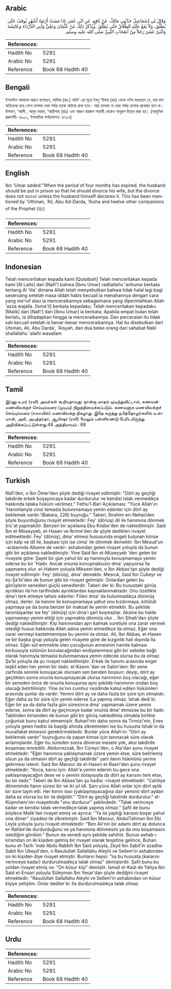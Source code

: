 ## Arabic


<div dir="rtl" lang="ar" style={{fontSize:'larger',backgroundColor:'#f8f9fa',padding:20}}>
وَقَالَ لِي إِسْمَاعِيلُ حَدَّثَنِي مَالِكٌ، عَنْ نَافِعٍ، عَنِ ابْنِ عُمَرَ، إِذَا مَضَتْ أَرْبَعَةُ أَشْهُرٍ يُوقَفُ حَتَّى يُطَلِّقَ، وَلاَ يَقَعُ عَلَيْهِ الطَّلاَقُ حَتَّى يُطَلِّقَ‏.‏ وَيُذْكَرُ ذَلِكَ عَنْ عُثْمَانَ وَعَلِيٍّ وَأَبِي الدَّرْدَاءِ وَعَائِشَةَ وَاثْنَىْ عَشَرَ رَجُلاً مِنْ أَصْحَابِ النَّبِيِّ صلى الله عليه وسلم‏.‏
</div>
<div style={{backgroundColor:'#f8f9fa',padding:20, marginBottom: 10}}><table> <thead> <tr> <th>References:</th> <th></th> </tr> </thead> <tbody><tr><td>Hadith No</td><td>5291</td></tr><tr><td>Arabic No</td><td>5291</td></tr><tr><td>Reference</td><td>Book 68 Hadith 40</td></tr></tbody></table></div>

## Bengali


<div dir="ltr" lang="bn" style={{fontSize:'larger',backgroundColor:'#f8f9fa',padding:20}}>
ইসমাঈল আমাকে আরও বলেছেন, মালিক (রহ.) নাফি‘ এর সূত্রে ইবনু ‘উমার (রাঃ) থেকে বর্ণনা করেছেন যে, চার মাস অতিক্রান্ত হয়ে গেলে তালাক দেয়া পর্যন্ত তাকে আটকে রাখা হবে। আর তালাক না দেয়া পর্যন্ত তালাক প্রযোজ্য হবে না। উসমান, ‘আলী , আবুদ্ দারদা, ‘আয়িশাহ (রাঃ) এবং আরও বারজন সাহাবী থেকেও অনুরূপ উল্লেখ করা হয়। (আধুনিক প্রকাশনী- ৪৯০২, ইসলামিক ফাউন্ডেশন- ৪৭৯৭)
</div>
<div style={{backgroundColor:'#f8f9fa',padding:20, marginBottom: 10}}><table> <thead> <tr> <th>References:</th> <th></th> </tr> </thead> <tbody><tr><td>Hadith No</td><td>5291</td></tr><tr><td>Arabic No</td><td>5291</td></tr><tr><td>Reference</td><td>Book 68 Hadith 40</td></tr></tbody></table></div>

## English


<div dir="ltr" lang="en" style={{fontSize:'larger',backgroundColor:'#f8f9fa',padding:20}}>
Ibn 'Umar added:"When the period of four months has expired, the husband should be put in prison so that he should divorce his wife, but the divorce does not occur unless the husband himself declares it. This has been mentioned by 'Uthman, 'Ali, Abu Ad-Darda, 'Aisha and twelve other companions of the Prophet (ﷺ)
</div>
<div style={{backgroundColor:'#f8f9fa',padding:20, marginBottom: 10}}><table> <thead> <tr> <th>References:</th> <th></th> </tr> </thead> <tbody><tr><td>Hadith No</td><td>5291</td></tr><tr><td>Arabic No</td><td>5291</td></tr><tr><td>Reference</td><td>Book 68 Hadith 40</td></tr></tbody></table></div>

## Indonesian


<div dir="ltr" lang="id" style={{fontSize:'larger',backgroundColor:'#f8f9fa',padding:20}}>
Telah menceritakan kepada kami [Qutaibah] Telah menceritakan kepada kami [Al Laits] dari [Nafi'] bahwa [Ibnu Umar] radliallahu 'anhuma berkata tentang Al 'Iila' dimana Allah telah menyebutkan bahwa tidak halal lagi bagi seseroang setelah masa iddah habis kecuali ia menahannya dengan cara yang ma'ruf atau ia menceraikannya sebagaimana yang diperintahkan Allah 'azza wajalla. [Isma'il] berkata kepadaku; Telah menceritakan kepadaku [Malik] dari [Nafi'] dari [Ibnu Umar] ia berkata; Apabila empat bulan telah berlalu, ia dihadapkan hingga ia menceraikannya. Dan perceraian itu tidak sah kecuali setelah ia benar-benar menceraikannya. Hal itu disebutkan dari Utsman, Ali, Abu Darda', 'Aisyah, dan dua belas orang dari sahabat Nabi shallallahu 'alaihi wasallam
</div>
<div style={{backgroundColor:'#f8f9fa',padding:20, marginBottom: 10}}><table> <thead> <tr> <th>References:</th> <th></th> </tr> </thead> <tbody><tr><td>Hadith No</td><td>5291</td></tr><tr><td>Arabic No</td><td>5291</td></tr><tr><td>Reference</td><td>Book 68 Hadith 40</td></tr></tbody></table></div>

## Tamil


<div dir="ltr" lang="ta" style={{fontSize:'larger',backgroundColor:'#f8f9fa',padding:20}}>
இப்னு உமர் (ரலி) அவர்கள் கூறியதாவது: நான்கு மாதம் முடிந்துவிட்டால், கணவன் மணவிலக்குச் செய்யும்வரை (முடிவு) நிறுத்திவைக்கப்படும். கணவனாக மணவிலக்குச் செய்யும்வரை (ஈலாவில்) மணவிலக்கு நிகழாது. இதே கருத்து நபித்தோழர்களில் உஸ்மான், அலீ, அபுத்தர்தா, ஆயிஷா (ரலி) மேலும் பன்னிரண்டு பேரிடமிருந்து அறிவிக்கப்பட்டுள்ளது.48 அத்தியாயம் : 68
</div>
<div style={{backgroundColor:'#f8f9fa',padding:20, marginBottom: 10}}><table> <thead> <tr> <th>References:</th> <th></th> </tr> </thead> <tbody><tr><td>Hadith No</td><td>5291</td></tr><tr><td>Arabic No</td><td>5291</td></tr><tr><td>Reference</td><td>Book 68 Hadith 40</td></tr></tbody></table></div>

## Turkish


<div dir="ltr" lang="tr" style={{fontSize:'larger',backgroundColor:'#f8f9fa',padding:20}}>
Nafi'den, o İbn Ömer’den şöyle dediği rivayet edilmiştir: "Dört ay geçtiği takdirde erkek boşayıncaya kadar durdurulur ve kendisi talak vermedikçe hakkında talaka hüküm verilmez." Fethu'l-Bari Açıklaması: "Yüce Allah'ın: 'Hanımlanyla cinsi temasta bulunmamaya yemin edenler için dört ay beklemek vardır.'(Bakara, 226) buyruğu." Taberl, İbrahim en-Nehai/den şöyle buyurduğunu rivayet etmektedir: Fey' (dönüş) dil ile hanımına dönmek (ric'at yapmak)tir. Benzeri bir açıklama Ebu Kılabe'den de nakledilmiştir. Said İbn el-Müseyyeb, el-Hasen ve İkrime'den de şöyle dedikleri rivayet edilmektedir: Fey' (dönüş), dma' etmesi hususunda engeli bulunan kimse için kalp ve dil ile, başkası için ise cima' ile dönmek demektir. İbn Mesud'un -aralarında Alkame de vardır- ashabından gelen rivayet yoluyla da bunun gibi bir açıklama nakledilmiştir. Yine Said İbn el-Müseyyeb 'den gelen bir rivayete göre: Şayet bir gün yahut bir ay hanımıyla konuşmamaya yemin ederse bu bir 'Hadır. Ancak onunla konuşmaksızın dma' yapıyorsa Ila yapmamış olur. el-Hakem yoluyla Miksem'den, o İbn Abbas'tan şöyle dediği rivayet edilmiştir: Fey' (dönüş), dma' demektir. Mesruk, Said İbn Cubeyr ve eş-Şa'bi'den de bunun gibi bir rivayet gelmiştir. Onlardan gelen bu görüşlerin senedieri güçlü senedIerdir. Taberi der ki: Bu husustaki görüş ayrılıkları ila'nın tarifindeki ayrılıklardan kaynaklanmaktadır. Onu özellikle dma'ı terk etmeye tahsis edenler: Fiilen dma' da bulunmadıkça dönmüş olmaz, derler. ila hanımı ile konuşmamaya yahut onu kızdırmaya, kötülük yapmaya ya da buna benzer bir maksat ile yemin etmektir. Bu şekilde tanımlayanlar ise fey' (dönüş) için dma'ı şart koşmazlar. Aksine bu halde yapmamayı yemin ettiği için yapmakla dönmüş olur .. İbn Şihab'dan şöyle dediği nakledilmiştir: Kişi hanımından ayrı kalmak suretiyle ona zarar vermek istediği husus hakkında Allah adına yemin etmedikçe ila olmaz. Eğer ona zarar vermeyi kastetmemişse bu yemini ıla olmaz. Ali, İbn Abbas, el-Hasen ve bir başka grup yoluyla gelen rivayete göre de kızgınlık hali dışında Ila olmaz. Eğer süt emmekte olan çocuğunun annesinin hamile kalması korkusuyla sütünün bozulacağından endişeienmesi gibi bir sebebe bağlı olarak hanımıyla temasta bulunmamaya yemin edecek olursa bu ıla olmaz. Şa'bi yoluyla da şu rivayet nakledilmiştir: Erkek ile hanımı arasında engel teşkil eden her yemin bir ıladır. el-Kasım 'dan ve Salim'den: Bir sene zarfında seninle konuşacak olursam sen benden boşsun: deyip, dört ay geçtikten sonra onunla konuşmayacak olursa hanımının boş olacağı, eğer bir seneden önce de onunla konuşursa aynı şekilde hanımının ondan boş olacağı belirtilmiştir. Yine ıla'nın cumhur nezdinde kabul edilen hükümleri arasında şunlar da vardır: Yemini dört ay ve daha fazla bir süre için olmalıdır. Eğer daha az bir süre için yemin ederse !La yapmış olmaz. İshak dedi ki: Eğer bir ya da daha fazla gün süresince dma' yapmamak üzere yemin ederse, sonra da dört ay geçinceye kadar onunla dma' etmezse bu bir iladır. Tabilnden birisinden de bunun gibi bir görüş nakledilmiş olmakla birlikte çoğunluk bunu kabul etmemiştir. Buharl'nin daha sonra da Tirmizi'nin, Enes yoluyla gelen hadisi ıla başlığı altında zikretmeleri ise bu hususta İshak'ın da muvafakat etmesini gerektirmektedir. Bunlar yüce Allah'ın: "Dört ay beklemek vardır" buyruğunu ıla yapan kimse için tanınacak süre olarak anlamışlardır. Eğer bu süreden sonra dönerse mesele yok, aksi takdirde boşaması emredilir. Abdurrezzak, İbn Cüreyc'den, o Ata'dan şunu rivayet etmektedir: "Eğer hanımına yaklaşmamak üzere yemin etse, süre belirlemiş olsun ya da olmasın dört ay geçtiği takdirde" yani ılanın hükmünü yerine getirmesi istenir. Said İbn Mansur da el-Hasen el-Basri'den şunu rivayet etmektedir: "Koca, karısı için: Allah'a yemin ederim bu gece ona yaklaşmayacağım dese ve o yemini dolayısıyla da dört ay karısını terk etse, bu bir ıladır." Taberi de İbn Abbas'tan şu hadisi -rivayet etmektedir: "Cahiliye döneminde Ilanın süresi bir ve iki yıl idi. Şanı yüce Allah onlar için dört aylık bir süre tayin etti. Her kimin ılası (yaklaşmayacağına dair yemini) dört aydan daha az olursa bu bir ıla değildir." "Dört ay geçtiği takdirde durdurulur." el-Küşmıhenı'nin rivayetinde "onu durdurur" şeklindedir. "Talak verinceye kadar ve kendisi talak vermedikçe talak yapmış olmaz." Şafil de bunu böylece Malik'ten rivayet etmiş ve ayrıca: ''Ya ıla yaptığı karısını boşar yahut ona döner" ziyadesi ile zikretmiştir. Said İbn Mansur, AbduITahman İbn Ebi Leyla yoluyla şunu rivayet etmektedir: "Ben Ali'nin bir adamı dört ay dolunca er-Rahbe'de durdurduğunu ve ya hanımına dönmesini ya da onu boşamasını istediğini gördüm." Bunun da senedi aynı şekilde sahihtir. Bunun ashab-ı kiramdan on iki kişiden gelmiş bir rivayet olarak tespitine gelince, Buharı bunu et-Tarih 'inde Abdu Rabbih İbn Said yoluyla, Zeyd İbn Sabit'in azadlısı Sabit İbn Ubeyd'den, o Rasulullah Sallallahu Aleyhi ve Sellem'in ashabından on iki kişiden diye rivayet etmiştir. Bunların hepsi: "lıa bu hususta (kararını verinceye kadar) durdurulmadıkça talak olmaz" demişlerdir. Şafii bunu bu yoldan rivayet etmiş ve: "On küsur kişi" demiştir. İsmail el-Kadı de Yahya İbn Said el-Ensari yoluyla Süleyman İbn Yesar'dan şöyle dediğini rivayet etmektedir: "Rasulullah Sallallahu Aleyhi ve Sellem'in ashabından on küsur kişiye yetiştim. Onlar dediler ki: Ila durdurulmadıkça talak olmaz
</div>
<div style={{backgroundColor:'#f8f9fa',padding:20, marginBottom: 10}}><table> <thead> <tr> <th>References:</th> <th></th> </tr> </thead> <tbody><tr><td>Hadith No</td><td>5291</td></tr><tr><td>Arabic No</td><td>5291</td></tr><tr><td>Reference</td><td>Book 68 Hadith 40</td></tr></tbody></table></div>

## Urdu


<div dir="rtl" lang="ur" style={{fontSize:'larger',backgroundColor:'#f8f9fa',padding:20}}>

</div>
<div style={{backgroundColor:'#f8f9fa',padding:20, marginBottom: 10}}><table> <thead> <tr> <th>References:</th> <th></th> </tr> </thead> <tbody><tr><td>Hadith No</td><td>5291</td></tr><tr><td>Arabic No</td><td>5291</td></tr><tr><td>Reference</td><td>Book 68 Hadith 40</td></tr></tbody></table></div>